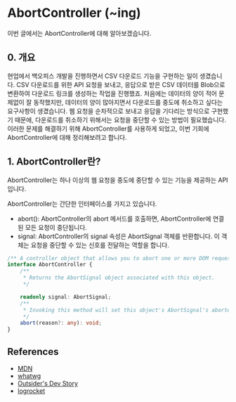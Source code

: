 # AbortController (~ing)

이번 글에서는 AbortController에 대해 알아보겠습니다.

## 0. 개요
현업에서 백오피스 개발을 진행하면서 CSV 다운로드 기능을 구현하는 일이 생겼습니다.
CSV 다운로드를 위한 API 요청을 보내고, 응답으로 받은 CSV 데이터를 Blob으로 변환하여 다운로드 링크를 생성하는 작업을 진행했죠.
처음에는 데이터의 양이 적어 문제없이 잘 동작했지만, 데이터의 양이 많아지면서 다운로드를 중도에 취소하고 싶다는 요구사항이 생겼습니다.
웹 요청을 순차적으로 보내고 응답을 기다리는 방식으로 구현했기 때문에, 다운로드를 취소하기 위해서는 요청을 중단할 수 있는 방법이 필요했습니다.
이러한 문제를 해결하기 위해 AbortController를 사용하게 되었고, 이번 기회에 AbortController에 대해 정리해보려고 합니다.

## 1. AbortController란?
AbortController는 하나 이상의 웹 요청을 중도에 중단할 수 있는 기능을 제공하는 API입니다.

AbortController는 간단한 인터페이스를 가지고 있습니다.
- abort(): AbortController의 abort 메서드를 호출하면, AbortController에 연결된 모든 요청이 중단됩니다.
- signal: AbortController의 signal 속성은 AbortSignal 객체를 반환합니다. 이 객체는 요청을 중단할 수 있는 신호를 전달하는 역할을 합니다.

```typescript
/** A controller object that allows you to abort one or more DOM requests as and when desired. */
interface AbortController {
    /**
     * Returns the AbortSignal object associated with this object.
     */

    readonly signal: AbortSignal;
    /**
     * Invoking this method will set this object's AbortSignal's aborted flag and signal to any observers that the associated activity is to be aborted.
     */
    abort(reason?: any): void;
}
```

## References

- [MDN](https://developer.mozilla.org/en-US/docs/Web/API/AbortController)
- [whatwg](https://dom.spec.whatwg.org/#interface-AbortSignal)
- [Outsider's Dev Story](https://blog.outsider.ne.kr/1602?category=20)
- [logrocket](https://blog.logrocket.com/complete-guide-abortcontroller/)